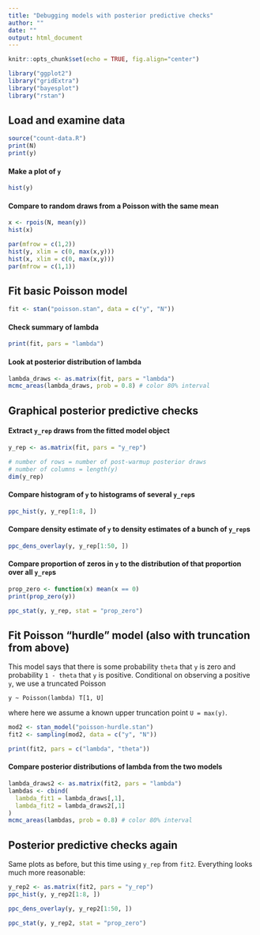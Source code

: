 ```yaml
---
title: "Debugging models with posterior predictive checks"
author: ""
date: ""
output: html_document
---
```


```r
knitr::opts_chunk$set(echo = TRUE, fig.align="center")
```

```r
library("ggplot2")
library("gridExtra")
library("bayesplot")
library("rstan")
```


## Load and examine data

```r
source("count-data.R")
print(N)
print(y)
```

#### Make a plot of `y`

```r
hist(y)
```

#### Compare to random draws from a Poisson with the same mean

```r
x <- rpois(N, mean(y))
hist(x)
```

```r
par(mfrow = c(1,2))
hist(y, xlim = c(0, max(x,y)))
hist(x, xlim = c(0, max(x,y)))
par(mfrow = c(1,1))
```


## Fit basic Poisson model
```r
fit <- stan("poisson.stan", data = c("y", "N"))
```

#### Check summary of lambda
```r
print(fit, pars = "lambda")
```

#### Look at posterior distribution of lambda

```r
lambda_draws <- as.matrix(fit, pars = "lambda")
mcmc_areas(lambda_draws, prob = 0.8) # color 80% interval
```


## Graphical posterior predictive checks

#### Extract `y_rep` draws from the fitted model object

```r
y_rep <- as.matrix(fit, pars = "y_rep")

# number of rows = number of post-warmup posterior draws
# number of columns = length(y)
dim(y_rep) 
```

#### Compare histogram of `y` to histograms of several `y_rep`s

```r
ppc_hist(y, y_rep[1:8, ])
```

#### Compare density estimate of `y` to density estimates of a bunch of `y_rep`s

```r
ppc_dens_overlay(y, y_rep[1:50, ])
```


#### Compare proportion of zeros in `y` to the distribution of that proportion over all `y_rep`s

```r
prop_zero <- function(x) mean(x == 0)
print(prop_zero(y))

ppc_stat(y, y_rep, stat = "prop_zero")
```


## Fit Poisson "hurdle" model (also with truncation from above)

This model says that there is some probability `theta` that `y`
is zero and probability `1 - theta` that `y` is positive. 
Conditional on observing a positive `y`, we use a truncated 
Poisson

```
y ~ Poisson(lambda) T[1, U]
```

where here we assume a known upper truncation point `U = max(y)`.

```r
mod2 <- stan_model("poisson-hurdle.stan")
fit2 <- sampling(mod2, data = c("y", "N"))
```

```r
print(fit2, pars = c("lambda", "theta"))
```

#### Compare posterior distributions of lambda from the two models
```r
lambda_draws2 <- as.matrix(fit2, pars = "lambda")
lambdas <- cbind(
  lambda_fit1 = lambda_draws[,1],
  lambda_fit2 = lambda_draws2[,1]
)
mcmc_areas(lambdas, prob = 0.8) # color 80% interval
```

## Posterior predictive checks again

Same plots as before, but this time using `y_rep` from `fit2`.
Everything looks much more reasonable:

```r
y_rep2 <- as.matrix(fit2, pars = "y_rep")
ppc_hist(y, y_rep2[1:8, ])
```

```r
ppc_dens_overlay(y, y_rep2[1:50, ])
```

```r
ppc_stat(y, y_rep2, stat = "prop_zero")
```
